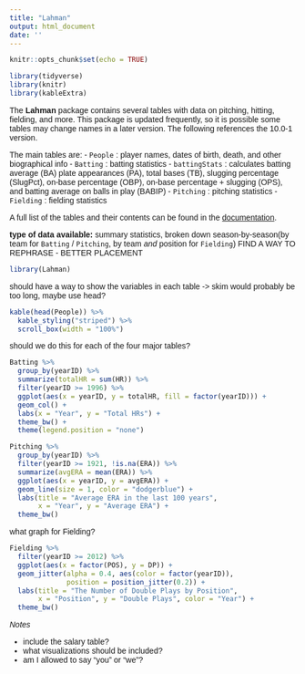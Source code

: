 ```yaml
---
title: "Lahman"
output: html_document
date: ''
---
```


<link rel="preconnect" href="https://fonts.googleapis.com">
<link rel="preconnect" href="https://fonts.gstatic.com" crossorigin>
<link href="https://fonts.googleapis.com/css2?family=Open+Sans:wght@300&family=Source+Sans+Pro&display=swap" rel="stylesheet">
<style>

body{
font-family: 'Source Sans Pro', sans-serif;
}

</style>

```r
knitr::opts_chunk$set(echo = TRUE)
```

```r
library(tidyverse)
library(knitr)
library(kableExtra)
```

The **Lahman** package contains several tables with data on pitching, hitting, fielding, and more. This package is updated frequently, so it is possible some tables may change names in a later version. The following references the 10.0-1 version. 

The main tables are:
- `People` : player names, dates of birth, death, and other biographical info
- `Batting` : batting statistics 
  - `battingStats` : calculates batting average (BA) plate appearances (PA), total bases (TB), slugging percentage (SlugPct), on-base percentage (OBP), on-base percentage + slugging (OPS), and batting average on balls in play (BABIP)
- `Pitching` : pitching statistics 
- `Fielding` : fielding statistics 

A full list of the tables and their contents can be found in the [documentation](https://cran.r-project.org/web/packages/Lahman/Lahman.pdf).

**type of data available:** summary statistics, broken down season-by-season(by team for `Batting` / `Pitching`, by team _and_ position for `Fielding`)
FIND A WAY TO REPHRASE - BETTER PLACEMENT

```r
library(Lahman)
```


should have a way to show the variables in each table -> skim would probably be too long, maybe use head?

```r
kable(head(People)) %>% 
  kable_styling("striped") %>% 
  scroll_box(width = "100%")
```

should we do this for each of the four major tables?

```r
Batting %>% 
  group_by(yearID) %>% 
  summarize(totalHR = sum(HR)) %>% 
  filter(yearID >= 1996) %>% 
  ggplot(aes(x = yearID, y = totalHR, fill = factor(yearID))) +
  geom_col() +
  labs(x = "Year", y = "Total HRs") +
  theme_bw() +
  theme(legend.position = "none")
```


```r
Pitching %>% 
  group_by(yearID) %>% 
  filter(yearID >= 1921, !is.na(ERA)) %>% 
  summarize(avgERA = mean(ERA)) %>% 
  ggplot(aes(x = yearID, y = avgERA)) + 
  geom_line(size = 1, color = "dodgerblue") +
  labs(title = "Average ERA in the last 100 years",
       x = "Year", y = "Average ERA") +
  theme_bw()
```


what graph for Fielding?

```r
Fielding %>% 
  filter(yearID >= 2012) %>% 
  ggplot(aes(x = factor(POS), y = DP)) +
  geom_jitter(alpha = 0.4, aes(color = factor(yearID)), 
              position = position_jitter(0.2)) +
  labs(title = "The Number of Double Plays by Position", 
       x = "Position", y = "Double Plays", color = "Year") +
  theme_bw()
```


_Notes_

- include the salary table?
- what visualizations should be included?
- am I allowed to say "you" or "we"?
